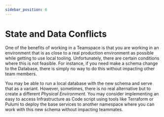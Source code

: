 ```yaml
---
sidebar_position: 6
---
```


# State and Data Conflicts

One of the benefits of working in a Teamspace is that you are working in an environment that is as close to a real production environment as possible while getting to use local tooling. Unfortunately, there are certain conditions where this is not feasible. For instance, if you need make a schema change to the Database, there is simply no way to do this without impacting other team members.

You may be able to run a local database with the new schema and serve that as a variant. However, sometimes, there is no real alternative but to create a different _Physical Environment_. You may consider implementing an easy to access Infrastructure as Code script using tools like Terraform or Pulumi to deploy the base services to another namespace where you can work with this new schema without impacting teammates.
